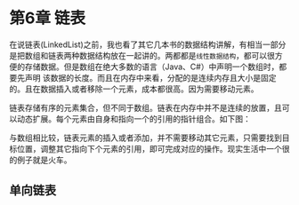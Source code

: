 # 第6章 链表

在说链表(LinkedList)之前，我也看了其它几本书的数据结构讲解，有相当一部分是把数组和链表两种数据结构放在一起讲的。两都都是`线性数据结构`，都可以很方便的存储数据。但是数组在绝大多数的语言（Java、C#）中声明一个数组时，都要先声明
该数据的长度。而且在内存中来看，分配的是连续内存且大小是固定的。且在数据插入或者移除一个元素，成本都很高。因为需要移动元素。

链表存储有序的元素集合，但不同于数组。链表在内存中并不是连续的放置，且可以动态扩展。每个元素由自身和指向一个的引用的指针组合。如下图：


与数组相比较，链表元素的插入或者添加，并不需要移动其它元素，只需要找到目标位置，调整其它指向下个元素的引用，即可完成对应的操作。现实生活中一个很的例子就是火车。


## 单向链表
